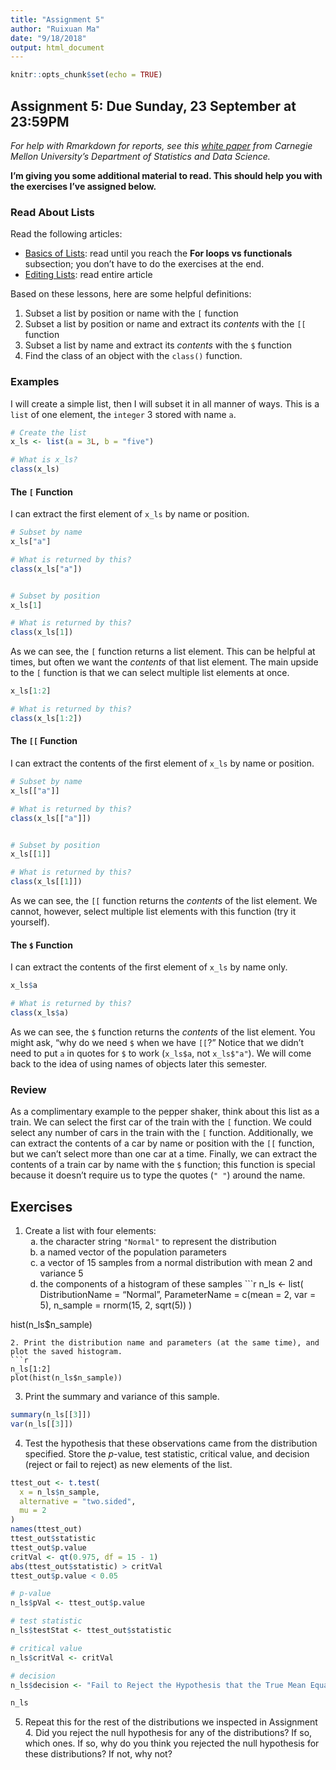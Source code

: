 ```yaml
---
title: "Assignment 5"
author: "Ruixuan Ma"
date: "9/18/2018"
output: html_document
---
```


```r
knitr::opts_chunk$set(echo = TRUE)
```

## Assignment 5: Due Sunday, 23 September at 23:59PM
*For help with Rmarkdown for reports, see this [white paper](http://www.stat.cmu.edu/~cshalizi/rmarkdown/#math-in-r-markdown) from Carnegie Mellon University's Department of Statistics and Data Science.*

**I'm giving you some additional material to read. This should help you with the exercises I've assigned below.**


### Read About Lists
Read the following articles:

- [Basics of Lists](http://r4ds.had.co.nz/lists.html): read until you reach the **For loops vs functionals** subsection; you don't have to do the exercises at the end.
- [Editing Lists](https://www.datamentor.io/r-programming/list/): read entire article

Based on these lessons, here are some helpful definitions:

1. Subset a list by position or name with the `[` function
2. Subset a list by position or name and extract its *contents* with the `[[` function
3. Subset a list by name and extract its *contents* with the `$` function
3. Find the class of an object with the `class()` function.


### Examples
I will create a simple list, then I will subset it in all manner of ways. This is a `list` of one element, the `integer` 3 stored with name `a`.
```r
# Create the list
x_ls <- list(a = 3L, b = "five")

# What is x_ls?
class(x_ls)
```

#### The `[` Function
I can extract the first element of `x_ls` by name or position.
```r
# Subset by name
x_ls["a"]

# What is returned by this?
class(x_ls["a"])


# Subset by position
x_ls[1]

# What is returned by this?
class(x_ls[1])
```

As we can see, the `[` function returns a list element. This can be helpful at times, but often we want the *contents* of that list element. The main upside to the `[` function is that we can select multiple list elements at once.
```r
x_ls[1:2]

# What is returned by this?
class(x_ls[1:2])
```

#### The `[[` Function
I can extract the contents of the first element of `x_ls` by name or position.
```r
# Subset by name
x_ls[["a"]]

# What is returned by this?
class(x_ls[["a"]])


# Subset by position
x_ls[[1]]

# What is returned by this?
class(x_ls[[1]])
```

As we can see, the `[[` function returns the *contents* of the list element. We cannot, however, select multiple list elements with this function (try it yourself).

#### The `$` Function
I can extract the contents of the first element of `x_ls` by name only.
```r
x_ls$a

# What is returned by this?
class(x_ls$a)
```

As we can see, the `$` function returns the *contents* of the list element. You might ask, "why do we need `$` when we have `[[`?" Notice that we didn't need to put `a` in quotes for `$` to work (`x_ls$a`, not `x_ls$"a"`). We will come back to the idea of using names of objects later this semester.


### Review
As a complimentary example to the pepper shaker, think about this list as a train. We can select the first car of the train with the `[` function. We could select any number of cars in the train with the `[` function. Additionally, we can extract the contents of a car by name or position with the `[[` function, but we can't select more than one car at a time. Finally, we can extract the contents of a train car by name with the `$` function; this function is special because it doesn't require us to type the quotes (`" "`) around the name.



## Exercises
1. Create a list with four elements:
    a. the character string `"Normal"` to represent the distribution
    b. a named vector of the population parameters
    c. a vector of 15 samples from a normal distribution with mean 2 and variance 5
    d. the components of a histogram of these samples
```r
n_ls <- list(
  DistributionName = "Normal",
  ParameterName = c(mean = 2, var = 5),
  n_sample = rnorm(15, 2, sqrt(5))
)

hist(n_ls$n_sample)

```
2. Print the distribution name and parameters (at the same time), and plot the saved histogram.
```r
n_ls[1:2]
plot(hist(n_ls$n_sample))
```
3. Print the summary and variance of this sample.
```r
summary(n_ls[[3]])
var(n_ls[[3]])
```
4. Test the hypothesis that these observations came from the distribution specified. Store the $p$-value, test statistic, critical value, and decision (reject or fail to reject) as new elements of the list.
```r
ttest_out <- t.test(
  x = n_ls$n_sample,
  alternative = "two.sided",
  mu = 2
)
names(ttest_out)
ttest_out$statistic
ttest_out$p.value
critVal <- qt(0.975, df = 15 - 1)
abs(ttest_out$statistic) > critVal
ttest_out$p.value < 0.05

# p-value
n_ls$pVal <- ttest_out$p.value

# test statistic
n_ls$testStat <- ttest_out$statistic

# critical value
n_ls$critVal <- critVal

# decision
n_ls$decision <- "Fail to Reject the Hypothesis that the True Mean Equals 2"

n_ls

```
5. Repeat this for the rest of the distributions we inspected in Assignment 4. Did you reject the null hypothesis for any of the distributions? If so, which ones. If so, why do you think you rejected the null hypothesis for these distributions? If not, why not?